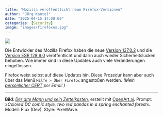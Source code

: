 ```yaml
---
title: "Mozilla veröffentlicht neue Firefox-Versionen"
author: "Jörg Kantel"
date: "2025-04-15 17:00:00"
categories: [Security]
image: "images/firefoxes.jpg"
---
```


[![](images/firefoxes-b.jpg)](https://www.flickr.com/photos/schockwellenreiter/54417838560/)

Die Entwickler des Mozilla Firefox haben die neue [Version 137.0.2](https://www.mozilla.org/en-US/firefox/137.0.2/releasenotes/) und die [Version ESR 128.9.0](https://www.mozilla.org/en-US/firefox/128.9.0/releasenotes/) veröffentlicht und darin auch wieder Sicherheitslücken behoben. Wie immer sind in diese Updates auch viele Veränderungen eingeflossen.

Firefox weist selbst auf diese Updates hin. Diese Prozedur kann aber auch über das Menü `Hilfe > Über Firefox` angestoßen werden. *(Mein [persönlicher CERT](https://wwwuser.gwdguser.de/~mreiman1/) per Email.)*

---

**Bild**: *[Der alte Mann und sein Zettelkasten](https://www.flickr.com/photos/schockwellenreiter/54417838560/)*, erstellt mit [OpenArt.ai](https://openart.ai/home). Prompt: »*Colored DC comic style, two red pandas in a spring enchanted forest*«. Modell: Flux (Dev), Style: PixelWave.

